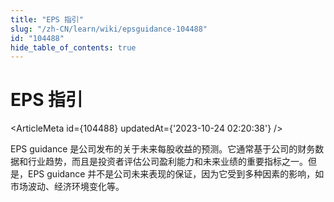 ```yaml
---
title: "EPS 指引"
slug: "/zh-CN/learn/wiki/epsguidance-104488"
id: "104488"
hide_table_of_contents: true
---
```



<Breadcrumbs current="EPS 指引" />

# EPS 指引

<ArticleMeta id={104488} updatedAt={'2023-10-24 02:20:38'} />
<div className='border-solid border-b border-t-0 my-4 border-[var(--ifm-color-gray-300)]' />

EPS guidance 是公司发布的关于未来每股收益的预测。它通常基于公司的财务数据和行业趋势，而且是投资者评估公司盈利能力和未来业绩的重要指标之一。但是，EPS guidance 并不是公司未来表现的保证，因为它受到多种因素的影响，如市场波动、经济环境变化等。
